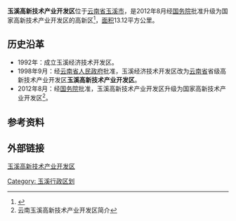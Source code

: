 '''玉溪高新技术产业开发区'''位于[[云南省|云南省]][[玉溪市|玉溪市]]，是2012年8月经[[中华人民共和国国务院|国务院]]批准升级为国家高新技术产业开发区的高新区<ref>{{cite web |url=http://park.chinahightech.com/hightech/html/114/hightech.html |title=玉溪高新区 |accessdate=2016-05-15 |publisher=高新网 |deadurl=yes |archiveurl=https://web.archive.org/web/20160407201920/http://park.chinahightech.com/hightech/html/114/hightech.html |archivedate=2016-04-07 }}</ref>，[[面积|面积]]13.12平方公里。

== 历史沿革 ==
*1992年：成立玉溪经济技术开发区。
*1998年9月：经[[云南省人民政府|云南省人民政府]]批准，玉溪经济技术开发区改为[[云南省|云南省]]省级高新技术产业开发区'''玉溪高新技术产业开发区'''。
*2012年8月：经[[中华人民共和国国务院|国务院]]批准，玉溪高新技术产业开发区升级为国家高新技术产业开发区<ref>云南玉溪高新技术产业开发区简介</ref>。


== 参考资料 ==
{{reflist}}

== 外部链接 ==
[http://www.yxgxq.com/index.shtml 玉溪高新技术产业开发区] {{Wayback|url=http://www.yxgxq.com/index.shtml |date=20160821055713 }}

{{国家级高新技术产业开发区}}
[[Category:_玉溪行政区划|Category: 玉溪行政区划]]
